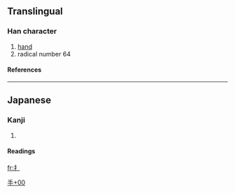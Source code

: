 ==Translingual==
===Han character===
{{Han char|rn=64|rad=手|as=00|sn=3|four=|canj=木一 (DM), XXX木一 (XXXDM)}}
# [[hand]]
# radical number 64
====References====
{{Han ref|kx=0416.291|dkj=11770|dj=0763.020|hdz=31824.011|uh=624C|ud=25164}}

----
==Japanese==
===Kanji===
{{ja-kanji|grade=|rs=手00}}
# {{defn|Japanese}} 
====Readings====
{{ja-readings|on=[[しゅ]] (shu)|kun=[[てへん]] (tehen)}}




[[Category:Japanese-only CJKV Characters|手+00]]

[[fr:扌]]